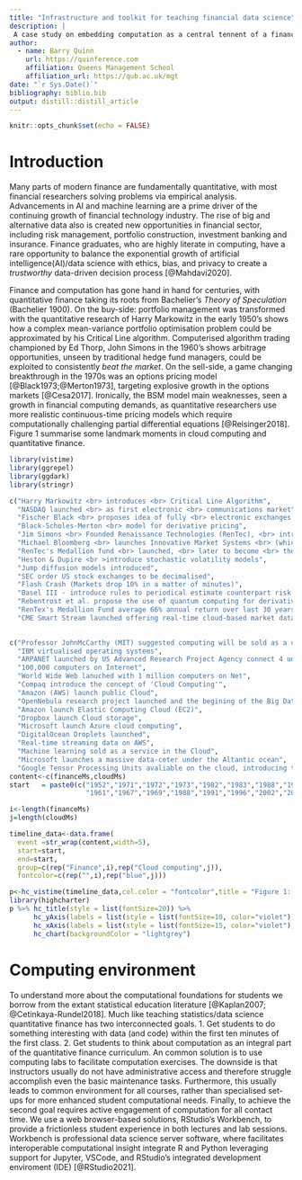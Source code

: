 ```yaml
---
title: "Infrastructure and toolkit for teaching financial data science"
description: |
 A case study on embedding computation as a central tennent of a finance curicullum.
author:
  - name: Barry Quinn 
    url: https://quinference.com
    affiliation: Queens Management School
    affiliation_url: https://qub.ac.uk/mgt
date: "`r Sys.Date()`"
bibliography: biblio.bib
output: distill::distill_article
---
```


```r
knitr::opts_chunk$set(echo = FALSE)
```
# Introduction

Many parts of modern finance are fundamentally quantitative, with most financial researchers solving problems via empirical analysis. Advancements in AI and machine learning are a prime driver of the continuing growth of financial technology industry. The rise of big and alternative data also is created new opportunities in financial sector, including risk management, portfolio construction, investment banking and insurance.  Finance graduates, who are highly literate in computing, have a rare opportunity to balance the exponential growth of artificial intelligence(AI)/data science with ethics, bias, and privacy to create a *trustworthy* data-driven decision process [@Mahdavi2020].

Finance and computation has gone hand in hand for centuries, with quantitative finance taking its roots from Bachelier’s *Theory of Speculation* (Bachelier 1900). On the buy-side: portfolio management was transformed with the quantitative research of Harry Markowitz in the early 1950’s shows how a complex mean-variance portfolio optimisation problem could be approximated by his Critical Line algorithm. Computerised algorithm trading championed by Ed Thorp, John Simons in the 1960’s shows arbitrage opportunities, unseen by traditional hedge fund managers, could be exploited to consistently *beat the market*.  On the sell-side, a game changing breakthrough in the 1970s was an options pricing model [@Black1973;@Merton1973], targeting explosive growth in the options markets [@Cesa2017]. Ironically, the BSM model main weaknesses, seen a growth in financial computing demands, as quantitative researchers use more realistic continuous-time pricing models which require computationally challenging partial differential equations [@Reisinger2018].  Figure 1 summarise some landmark moments in cloud computing and quantitative finance.


```r
library(vistime)
library(ggrepel)
library(ggdark)
library(stringr)

c("Harry Markowitz <br> introduces <br> Critical Line Algorithm",
  "NASDAQ launched <br> as first electronic <br> communications market",
  "Fischer Black <br> proposes idea of fully <br> electronic exchanges <br> in a landmark paper",
  "Black-Scholes-Merton <br> model for derivative pricing",
  "Jim Simons <br> Founded Renaissance Technologies (RenTec), <br> introducing complex mathematical trading algorithms to markets",
  "Michael Bloomberg <br> launches Innovative Market Systems <br> (which become Bloomberg LLP)",
  "RenTec's Medallion fund <br> launched, <br> later to become <br> the most successful hedge fund in history",
  "Heston & Dupire <br >introduce stochastic volatility models",
  "Jump diffusion models introduced",
  "SEC order US stock exchanges to be decimalised",
  "Flash Crash (Markets drop 10% in a matter of minutes)",
  "Basel III - introduce rules to periodical estimate counterpart risk of complex derivatives",
  "Rebentrost et al. propose the use of quantum computing for derivative pricing",
  "RenTex's Medallion Fund average 66% annual return over last 30 years",
  "CME Smart Stream launched offering real-time cloud-based market data")->financeMs
  

c("Professor JohnMcCarthy (MIT) suggested computing will be sold as a utility",
  "IBM virtualised operating systems",
  "ARPANET launched by US Advanced Research Project Agency connect 4 university computer systems",
  "100,000 computers on Internet",
  "World Wide Web lanuched with 1 million computers on Net",
  "Compaq introduce the concept of 'Cloud Computing'",
  "Amazon (AWS) launch public Cloud",
  "OpenNebula research project launched and the begining of the Big Data era",
  "Amazon launch Elastic Computing Cloud (EC2)",
  "Dropbox launch Cloud storage",
  "Microsoft launch Azure cloud computing",
  "DigitalOcean Droplets launched",
  "Real-time streaming data on AWS",
  "Machine learning sold as a service in the Cloud",
  "Microsoft launches a massive data-ceter under the Altantic ocean",
  "Google Tensor Processing Units avaliable on the cloud, introducing tensor-based mathematical to public")->cloudMs            
content<-c(financeMs,cloudMs)            
start   = paste0(c("1952","1971","1972","1973","1982","1983","1988","1993","2000","2001","2010","2013","2017","2018","2019","2010",
                   "1961","1967","1969","1988","1991","1996","2002","2005","2006","2007","2012","2013","2015","2018","2019"),"-01-01")

i<-length(financeMs)
j=length(cloudMs)

timeline_data<-data.frame(
  event =str_wrap(content,width=5),
  start=start,
  end=start,
  group=c(rep("Finance",i),rep("Cloud computing",j)),
  fontcolor=c(rep("",i),rep("blue",j)))

p<-hc_vistime(timeline_data,col.color = "fontcolor",title = "Figure 1: Evolution of computational finance and cloud computing")
library(highcharter)
p %>% hc_title(style = list(fontSize=20)) %>%
      hc_yAxis(labels = list(style = list(fontSize=10, color="violet"))) %>%
      hc_xAxis(labels = list(style = list(fontSize=15, color="violet"), rotation=30)) %>%
      hc_chart(backgroundColor = "lightgrey")
```


# Computing environment
To understand more about the computational foundations for students we borrow from the extant statistical education literature [@Kaplan2007; @Cetinkaya-Rundel2018].  Much like teaching statistics/data science quantitative finance has two interconnected goals. 
1. Get students to do something interesting with data (and code) within the first ten minutes of the first class.
2. Get students to think about computation as an integral part of the quantitative finance curriculum.
An common solution is to use computing labs to facilitate computation exercises.  The downside is that instructors usually do not have administrative access and therefore struggle accomplish even the basic maintenance tasks.  Furthermore, this usually leads to common environment for all courses, rather than specialised set-ups for more enhanced student computational needs.  Finally, to achieve the second goal requires active engagement of computation for all contact time. 
We use a web browser-based solutions, RStudio’s Workbench, to provide a frictionless student experience in both lectures and lab sessions. Workbench is professional data science server software, where facilitates interoperable computational insight integrate R and Python leveraging support for Jupyter, VSCode, and RStudio’s integrated development enviroment (IDE) [@RStudio2021].

# 
